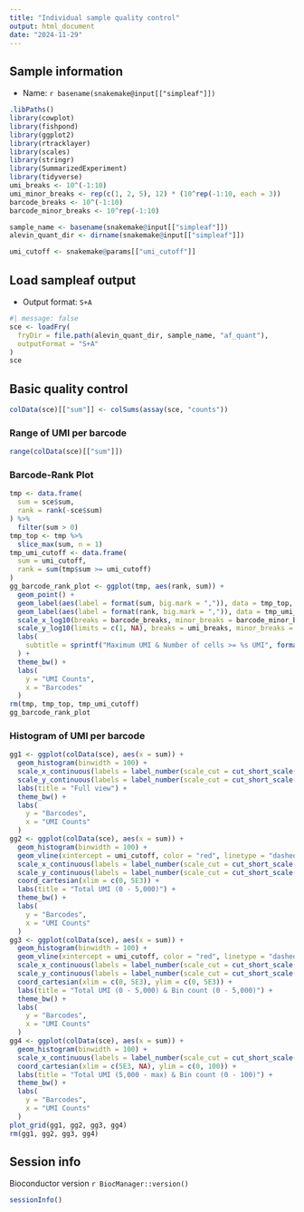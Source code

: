 ```yaml
---
title: "Individual sample quality control"
output: html_document
date: "2024-11-29"
---
```


## Sample information

- Name: `r basename(snakemake@input[["simpleaf"]])`

```r
.libPaths()
library(cowplot)
library(fishpond)
library(ggplot2)
library(rtracklayer)
library(scales)
library(stringr)
library(SummarizedExperiment)
library(tidyverse)
umi_breaks <- 10^(-1:10)
umi_minor_breaks <- rep(c(1, 2, 5), 12) * (10^rep(-1:10, each = 3))
barcode_breaks <- 10^(-1:10)
barcode_minor_breaks <- 10^rep(-1:10)
```

```r
sample_name <- basename(snakemake@input[["simpleaf"]])
alevin_quant_dir <- dirname(snakemake@input[["simpleaf"]])
```

```r
umi_cutoff <- snakemake@params[["umi_cutoff"]]
```

## Load sampleaf output

- Output format: `S+A`

```r
#| message: false
sce <- loadFry(
  fryDir = file.path(alevin_quant_dir, sample_name, "af_quant"),
  outputFormat = "S+A"
)
sce
```

## Basic quality control

```r
colData(sce)[["sum"]] <- colSums(assay(sce, "counts"))
```

### Range of UMI per barcode

```r
range(colData(sce)[["sum"]])
```

### Barcode-Rank Plot

```r
tmp <- data.frame(
  sum = sce$sum,
  rank = rank(-sce$sum)
) %>%
  filter(sum > 0)
tmp_top <- tmp %>%
  slice_max(sum, n = 1)
tmp_umi_cutoff <- data.frame(
  sum = umi_cutoff,
  rank = sum(tmp$sum >= umi_cutoff)
)
gg_barcode_rank_plot <- ggplot(tmp, aes(rank, sum)) +
  geom_point() +
  geom_label(aes(label = format(sum, big.mark = ",")), data = tmp_top, alpha = 0.5, hjust = 0) +
  geom_label(aes(label = format(rank, big.mark = ",")), data = tmp_umi_cutoff, alpha = 0.5) +
  scale_x_log10(breaks = barcode_breaks, minor_breaks = barcode_minor_breaks, labels = label_number(scale_cut = cut_short_scale())) +
  scale_y_log10(limits = c(1, NA), breaks = umi_breaks, minor_breaks = umi_minor_breaks, labels = label_number(scale_cut = cut_short_scale())) +
  labs(
    subtitle = sprintf("Maximum UMI & Number of cells >= %s UMI", format(umi_cutoff, big.mark = ","))
  ) +
  theme_bw() +
  labs(
    y = "UMI Counts",
    x = "Barcodes"
  )
rm(tmp, tmp_top, tmp_umi_cutoff)
gg_barcode_rank_plot
```

### Histogram of UMI per barcode

```r
gg1 <- ggplot(colData(sce), aes(x = sum)) +
  geom_histogram(binwidth = 100) +
  scale_x_continuous(labels = label_number(scale_cut = cut_short_scale())) +
  scale_y_continuous(labels = label_number(scale_cut = cut_short_scale())) +
  labs(title = "Full view") +
  theme_bw() +
  labs(
    y = "Barcodes",
    x = "UMI Counts"
  )
gg2 <- ggplot(colData(sce), aes(x = sum)) +
  geom_histogram(binwidth = 100) +
  geom_vline(xintercept = umi_cutoff, color = "red", linetype = "dashed") +
  scale_x_continuous(labels = label_number(scale_cut = cut_short_scale())) +
  scale_y_continuous(labels = label_number(scale_cut = cut_short_scale())) +
  coord_cartesian(xlim = c(0, 5E3)) +
  labs(title = "Total UMI (0 - 5,000)") +
  theme_bw() +
  labs(
    y = "Barcodes",
    x = "UMI Counts"
  )
gg3 <- ggplot(colData(sce), aes(x = sum)) +
  geom_histogram(binwidth = 100) +
  geom_vline(xintercept = umi_cutoff, color = "red", linetype = "dashed") +
  scale_x_continuous(labels = label_number(scale_cut = cut_short_scale())) +
  scale_y_continuous(labels = label_number(scale_cut = cut_short_scale())) +
  coord_cartesian(xlim = c(0, 5E3), ylim = c(0, 5E3)) +
  labs(title = "Total UMI (0 - 5,000) & Bin count (0 - 5,000)") +
  theme_bw() +
  labs(
    y = "Barcodes",
    x = "UMI Counts"
  )
gg4 <- ggplot(colData(sce), aes(x = sum)) +
  geom_histogram(binwidth = 100) +
  scale_x_continuous(labels = label_number(scale_cut = cut_short_scale())) +
  coord_cartesian(xlim = c(5E3, NA), ylim = c(0, 100)) +
  labs(title = "Total UMI (5,000 - max) & Bin count (0 - 100)") +
  theme_bw() +
  labs(
    y = "Barcodes",
    x = "UMI Counts"
  )
plot_grid(gg1, gg2, gg3, gg4)
rm(gg1, gg2, gg3, gg4)
```

## Session info

Bioconductor version `r BiocManager::version()`

```r
sessionInfo()
```

